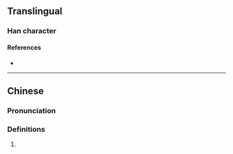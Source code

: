{{character info/new}}
==Translingual==

===Han character===
{{Han char|rn=86|rad=火|as=05|sn=9|four=|canj=FMNR|ids=⿰火可}}

====References====
* {{Han ref|kx=0668.100|dkj=18938|dj=1077.130|hdz=32194.140|uh=70A3|ud=28835}}

----

==Chinese==
{{zh-forms}}

===Pronunciation===
{{zh-pron
|m=kě
|c=ho2
|mc=
|oc=
|ma=
|cat=
}}

===Definitions===
{{zh-hanzi}}

# {{rfdef|lang=zh}}